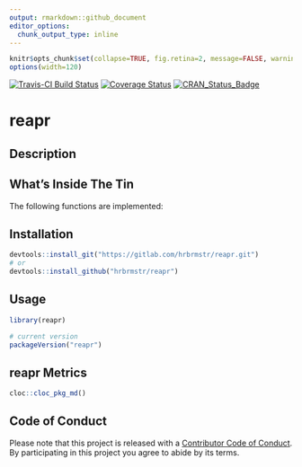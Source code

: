 ```yaml
---
output: rmarkdown::github_document
editor_options: 
  chunk_output_type: inline
---
```

```r
knitr$opts_chunk$set(collapse=TRUE, fig.retina=2, message=FALSE, warning=FALSE)
options(width=120)
```

[![Travis-CI Build Status](https://travis-ci.org/hrbrmstr/reapr.svg?branch=master)](https://travis-ci.org/hrbrmstr/reapr) 
[![Coverage Status](https://codecov.io/gh/hrbrmstr/reapr/branch/master/graph/badge.svg)](https://codecov.io/gh/hrbrmstr/reapr)
[![CRAN_Status_Badge](http://www.r-pkg.org/badges/version/reapr)](https://cran.r-project.org/package=reapr)

# reapr

## Description

## What's Inside The Tin

The following functions are implemented:

## Installation

```r
devtools::install_git("https://gitlab.com/hrbrmstr/reapr.git")
# or
devtools::install_github("hrbrmstr/reapr")
```

## Usage

```r
library(reapr)

# current version
packageVersion("reapr")

```

## reapr Metrics

```r
cloc::cloc_pkg_md()
```

## Code of Conduct

Please note that this project is released with a [Contributor Code of Conduct](CONDUCT.md). 
By participating in this project you agree to abide by its terms.
